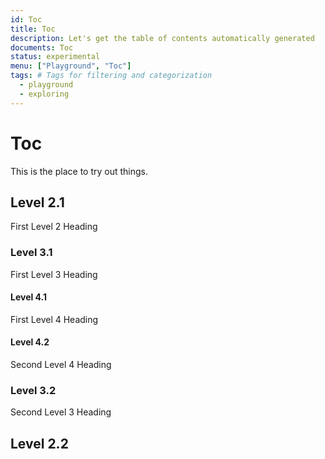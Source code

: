 ```yaml
---
id: Toc
title: Toc
description: Let's get the table of contents automatically generated
documents: Toc
status: experimental
menu: ["Playground", "Toc"]
tags: # Tags for filtering and categorization
  - playground
  - exploring
---
```


# Toc

This is the place to try out things.

## Level 2.1

First Level 2 Heading

### Level 3.1

First Level 3 Heading

#### Level 4.1

First Level 4 Heading

#### Level 4.2

Second Level 4 Heading

### Level 3.2

Second Level 3 Heading

## Level 2.2
